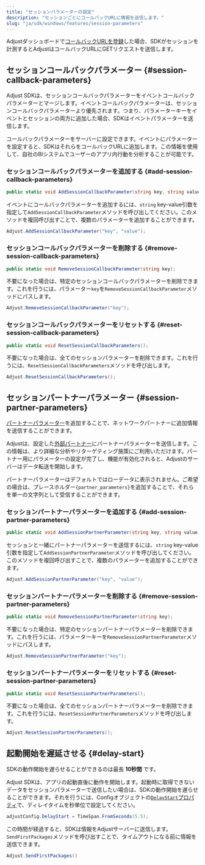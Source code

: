 ```yaml
---
title: "セッションパラメーターの設定"
description: "セッションごとにコールバックURLに情報を送信します。"
slug: "ja/sdk/windows/features/session-parameters"
---
```


Adjustダッシュボードで[コールバックURLを登録](https://help.adjust.com/ja/article/recommended-placeholders-callbacks)した場合、SDKがセッションを計測するとAdjustはコールバックURLにGETリクエストを送信します。

## セッションコールバックパラメーター {#session-callback-parameters}

<Callout type="note">

Adjust SDKは、セッションコールバックパラメーターをイベントコールバックパラメーターとマージします。イベントコールバックパラメーターは、セッションコールバックパラメーターより優先されます。つまり、パラメーターキーをイベントとセッションの両方に追加した場合、SDKはイベントパラメーターを送信します。

</Callout>

コールバックパラメーターをサーバーに設定できます。イベントにパラメーターを設定すると、SDKはそれらをコールバックURLに追加します。この情報を使用して、自社のBIシステムでユーザーのアプリ内行動を分析することが可能です。

### セッションコールバックパラメーターを追加する {#add-session-callback-parameters}

<CodeBlock title="メソッドシグネチャー">

```cs
public static void AddSessionCallbackParameter(string key, string value);
```

</CodeBlock>

イベントにコールバックパラメーターを追加するには、`string` key\-value引数を指定して`AddSessionCallbackParameter`メソッドを呼び出してください。このメソッドを複回呼び出すことで、複数のパラメーターを追加することができます。

```cs
Adjust.AddSessionCallbackParameter("key", "value");
```

### セッションコールバックパラメーターを削除する {#remove-session-callback-parameters}

<CodeBlock title="メソッドシグネチャー">

```cs
public static void RemoveSessionCallbackParameter(string key);
```

</CodeBlock>

不要になった場合は、特定のセッションコールバックパラメーターを削除できます。これを行うには、パラメーター`key`を`RemoveSessionCallbackParameter`メソッドにパスします。

```cs
Adjust.RemoveSessionCallbackParameter("key");
```

### セッションコールバックパラメーターをリセットする {#reset-session-callback-parameters}

<CodeBlock title="メソッドシグネチャー">

```cs
public static void ResetSessionCallbackParameters();
```

</CodeBlock>

不要になった場合は、全てのセッションパラメーターを削除できます。これを行うには、`ResetSessionCallbackParameters`メソッドを呼び出します。

```cs
Adjust.ResetSessionCallbackParameters();
```

## セッションパートナーパラメーター {#session-partner-parameters}

[パートナーパラメーター](https://help.adjust.com/ja/article/data-sharing-ad-network#map-parameters)を追加することで、ネットワークパートナーに追加情報を送信することができます。

Adjustは、設定した[外部パートナー](https://help.adjust.com/ja/article/integrated-partners)にパートナーパラメーターを送信します。この情報は、より詳細な分析やリターゲティング施策にご利用いただけます。パートナー用にパラメーターの設定が完了し、機能が有効化されると、Adjustのサーバーはデータ転送を開始します。

<Callout type="note">

パートナーパラメーターはデフォルトではローデータに表示されません。ご希望の場合は、プレースホルダー`{partner_parameters}`を追加することで、それらを単一の文字列として受信することができます。

</Callout>

### セッションパートナーパラメーターを追加する {#add-session-partner-parameters}

<CodeBlock title="メソッドシグネチャー">

```cs
public static void AddSessionPartnerParameter(string key, string value);
```

</CodeBlock>

セッションと一緒にパートナーパラメーターを送信するには、`string` key\-value引数を指定して`AddSessionPartnerParameter`メソッドを呼び出してください。このメソッドを複回呼び出すことで、複数のパラメーターを追加することができます。

```cs
Adjust.AddSessionPartnerParameter("key", "value");
```

### セッションパートナーパラメーターを削除する {#remove-session-partner-parameters}

<CodeBlock title="メソッドシグネチャー">

```cs
public static void RemoveSessionPartnerParameter(string key);
```

</CodeBlock>

不要になった場合は、特定のセッションパートナーパラメーターを削除できます。これを行うには、パラメーターキーを`RemoveSessionPartnerParameter`メソッドにパスします。

```cs
Adjust.RemoveSessionPartnerParameter("key");
```

### セッションパートナーパラメーターをリセットする {#reset-session-partner-parameters}

<CodeBlock title="メソッドシグネチャー">

```cs
public static void ResetSessionPartnerParameters();
```

</CodeBlock>

不要になった場合は、全てのセッションパートナーパラメーターを削除できます。これを行うには、`ResetSessionPartnerParameters`メソッドを呼び出します。

```cs
Adjust.ResetSessionPartnerParameters();
```

## 起動開始を遅延させる {#delay-start}

<Callout type="note">

SDKの動作開始を遅らせることができるのは最長 **10秒間** です。

</Callout>

Adjust SDKは、アプリの起動直後に動作を開始します。起動時に取得できないデータをセッションパラメーターで送信したい場合は、SDKの動作開始を遅らせることができます。それを行うには、Configオブジェクトの[`DelayStart`プロパティ](/ja/sdk/flutter/configuration#delay-the-start-of-the-sdk)で、ディレイタイムを秒単位で設定してください。

```cs
adjustConfig.DelayStart = TimeSpan.FromSeconds(5.5);
```

この時間が経過すると、SDKは情報をAdjustサーバーに送信します。`SendFirstPackages`メソッドを呼び出すことで、タイムアウトになる前に情報を送信できます。

```cs
Adjust.SendFirstPackages()
```
